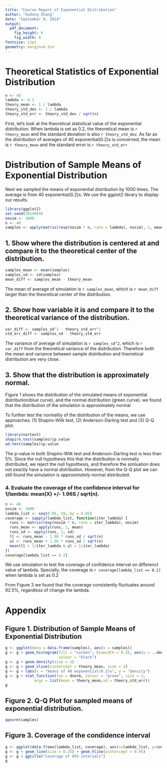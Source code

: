 ```yaml
---
title: "Course Report of Exponential Distribution"
author: "Xudong Zhang"
date: "September 9, 2014"
output: 
  pdf_document:
    fig_height: 6
    fig_width: 8
fontsize: 11pt
geometry: margin=0.5in
---
```


# Theoretical Statistics of Exponential Distribution
```r
n <- 40
lambda <- 0.2
theory_mean <- 1 / lambda
theory_std_dev <- 1 / lambda
theory_std_err <- theory_std_dev / sqrt(n)
```

First, let's look at the theoretical statistical value of the exponential distribution. When lambda is set as 0.2, the theoretical mean is `r theory_mean` and the standard deviation is also `r theory_std_dev`. As far as the distribution of averages of 40 exponential(0.2)s is concerned, the mean is `r theory_mean` and the standard error is `r theory_std_err`.

# Distribution of Sample Means of Exponential Distribution

Next we sampled the means of exponential distribution by 1000 times. The average is from 40 exponential(0.2)s. We use the ggplot2 library to display our results.

```r
library(ggplot2)
set.seed(1014093)
nosim <- 1000
n <- 40
samples <- apply(matrix(rexp(nosim * n, rate = lambda), nosim), 1, mean)
```

## 1. Show where the distribution is centered at and compare it to the theoretical center of the distribution.

```r
samples_mean <- mean(samples)
samples_sd <- sd(samples)
mean_diff <- samples_mean - theory_mean
```

The mean of average of simulation is `r samples_mean`, which is `r mean_diff` larger than the theoretical center of the distribution.

## 2. Show how variable it is and compare it to the theoretical variance of the distribution.

```r
var_diff <- samples_sd^2 - theory_std_err^2
std_err_diff <- samples_sd - theory_std_err
```

The variance of average of simulation is `r samples_sd^2`, which is `r var_diff` from the theoretical variance of the distribution. Therefore both the mean and variance between sample distribution and theoretical distribution are very close.

## 3. Show that the distribution is approximately normal.

Figure 1 shows the distribution of the simulated means of exponential distribution(blue curve), and the normal distribution (green curve). we found that the distribution of the simulation is approximately normal

To further test the normality of the distribution of the means, we use approaches: (1) Shapiro-Wilk test, (2) Anderson-Darling test and (3) Q-Q plot.

```r
library(nortest)
shapiro.test(samples)$p.value
ad.test(samples)$p.value
```

The p-value in both Shapiro-Wilk test and Anderson-Darling test is less than 5%. Since the null hypothesis this that the distribution is normally distributed, we reject the null hypothesis, and therefore the simluation does not *exactly* have a normal distribution. However, from the Q-Q plot we can still found the simulation is *approximately* normal distributed.

### 4. Evaluate the coverage of the confidence interval for 1/lambda: mean(X) +/- 1.96S / sqrt(n).

```r
n <- 40
nosim <- 1000
lambda_list <- seq(0.05, 10, by = 0.05)
coverage <- sapply(lambda_list, function(iter_lambda) {
  runs <- matrix(rexp(nosim * n, rate = iter_lambda), nosim)
  runs_mean <- apply(runs, 1, mean)
  runs_sd <- apply(runs, 1, sd)
  ll <- runs_mean - 1.96 * runs_sd / sqrt(n)
  ul <- runs_mean + 1.96 * runs_sd / sqrt(n)
  mean(ll < 1/iter_lambda & ul > 1/iter_lambda)
})
coverage[lambda_list == 0.2]
```

We use simulation to test the coverage of confidence interval on differenct value of lambda. Specially, the coverage is `r coverage[lambda_list == 0.2]` when lambda is set as 0.2

From Figure 3 we found that the coverage consistently fluctuates around 92.5%, regardless of change the lambda.

# Appendix

## Figure 1. Distribution of Sample Means of Exponential Distribution
```r
g <- ggplot(data = data.frame(samples), aes(x = samples)) 
g <- g + geom_histogram(fill = "salmon", binwidth = 0.25, aes(y = ..density..), 
                        colour = "black")
g <- g + geom_density(size = 2) 
g <- g + geom_vline(xintercept = theory_mean, size = 2)
g <- g + labs(x = "means of 40 exponential(0.2)s", y = "density")
g <- g + stat_function(fun = dnorm, colour = "green", size = 1,
             args = list(mean = theory_mean,sd = theory_std_err))
g
```

## Figure 2. Q-Q Plot for sampled means of exponential distribution.
```r
qqnorm(samples)
```

## Figure 3. Coverage of the condidence interval
```r
g <- ggplot(data.frame(lambda_list, coverage), aes(x=lambda_list, y=coverage))
g <- g + geom_line(size = 0.25) + geom_hline(yintercept = 0.95)
g <- g + ggtitle("Coverage of 95% intervals")
g
```
